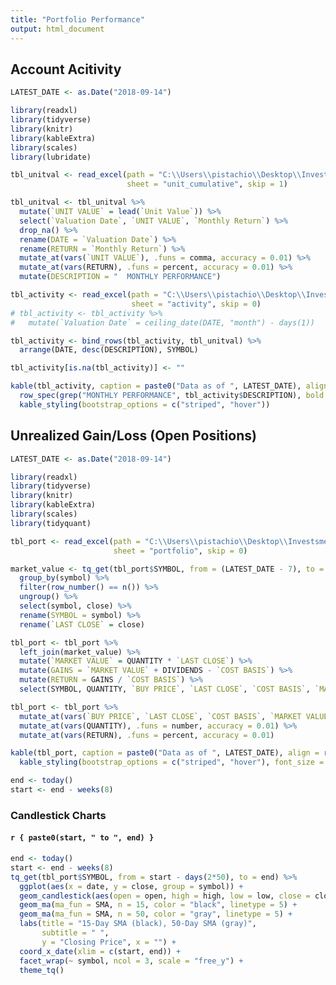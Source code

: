 ```yaml
---
title: "Portfolio Performance"
output: html_document
---
```


## Account Acitivity

```r
LATEST_DATE <- as.Date("2018-09-14")

library(readxl)
library(tidyverse)
library(knitr)
library(kableExtra)
library(scales)
library(lubridate)

tbl_unitval <- read_excel(path = "C:\\Users\\pistachio\\Desktop\\Investsment Club\\BaSIC_valuations.xlsx",
                          sheet = "unit_cumulative", skip = 1)  

tbl_unitval <- tbl_unitval %>% 
  mutate(`UNIT VALUE` = lead(`Unit Value`)) %>%
  select(`Valuation Date`, `UNIT VALUE`, `Monthly Return`) %>%
  drop_na() %>%
  rename(DATE = `Valuation Date`) %>%
  rename(RETURN = `Monthly Return`) %>%
  mutate_at(vars(`UNIT VALUE`), .funs = comma, accuracy = 0.01) %>%
  mutate_at(vars(RETURN), .funs = percent, accuracy = 0.01) %>%
  mutate(DESCRIPTION = "  MONTHLY PERFORMANCE")

tbl_activity <- read_excel(path = "C:\\Users\\pistachio\\Desktop\\Investsment Club\\BaSIC_valuations.xlsx",
                           sheet = "activity", skip = 0)
# tbl_activity <- tbl_activity %>% 
#   mutate(`Valuation Date` = ceiling_date(DATE, "month") - days(1))

tbl_activity <- bind_rows(tbl_activity, tbl_unitval) %>%
  arrange(DATE, desc(DESCRIPTION), SYMBOL)

tbl_activity[is.na(tbl_activity)] <- ""

kable(tbl_activity, caption = paste0("Data as of ", LATEST_DATE), align = c('l','l','l','r','r')) %>%
  row_spec(grep("MONTHLY PERFORMANCE", tbl_activity$DESCRIPTION), bold = T, color = "white", background = "#2C3E50") %>%
  kable_styling(bootstrap_options = c("striped", "hover"))

```

## Unrealized Gain/Loss (Open Positions)

```r
LATEST_DATE <- as.Date("2018-09-14")

library(readxl)
library(tidyverse)
library(knitr)
library(kableExtra)
library(scales)
library(tidyquant)

tbl_port <- read_excel(path = "C:\\Users\\pistachio\\Desktop\\Investsment Club\\BaSIC_valuations.xlsx",
                       sheet = "portfolio", skip = 0)

market_value <- tq_get(tbl_port$SYMBOL, from = (LATEST_DATE - 7), to = LATEST_DATE + 1) %>%
  group_by(symbol) %>%
  filter(row_number() == n()) %>%
  ungroup() %>%
  select(symbol, close) %>%
  rename(SYMBOL = symbol) %>%
  rename(`LAST CLOSE` = close) 

tbl_port <- tbl_port %>% 
  left_join(market_value) %>%
  mutate(`MARKET VALUE` = QUANTITY * `LAST CLOSE`) %>%
  mutate(GAINS = `MARKET VALUE` + DIVIDENDS - `COST BASIS`) %>%
  mutate(RETURN = GAINS / `COST BASIS`) %>%
  select(SYMBOL, QUANTITY, `BUY PRICE`, `LAST CLOSE`, `COST BASIS`, `MARKET VALUE`, DIVIDENDS, GAINS, RETURN)

tbl_port <- tbl_port %>%
  mutate_at(vars(`BUY PRICE`, `LAST CLOSE`, `COST BASIS`, `MARKET VALUE`, DIVIDENDS, GAINS), dollar) %>%
  mutate_at(vars(QUANTITY), .funs = number, accuracy = 0.01) %>%
  mutate_at(vars(RETURN), .funs = percent, accuracy = 0.01)

kable(tbl_port, caption = paste0("Data as of ", LATEST_DATE), align = rep('r', ncol(tbl_port))) %>%
  kable_styling(bootstrap_options = c("striped", "hover"), font_size = 13)
```


```r
end <- today()
start <- end - weeks(8)
```

### Candlestick Charts

#### `r { paste0(start, " to ", end) }`

```r
end <- today()
start <- end - weeks(8)
tq_get(tbl_port$SYMBOL, from = start - days(2*50), to = end) %>%
  ggplot(aes(x = date, y = close, group = symbol)) +
  geom_candlestick(aes(open = open, high = high, low = low, close = close)) +
  geom_ma(ma_fun = SMA, n = 15, color = "black", linetype = 5) +
  geom_ma(ma_fun = SMA, n = 50, color = "gray", linetype = 5) +
  labs(title = "15-Day SMA (black), 50-Day SMA (gray)", 
       subtitle = " ",
       y = "Closing Price", x = "") + 
  coord_x_date(xlim = c(start, end)) +
  facet_wrap(~ symbol, ncol = 3, scale = "free_y") + 
  theme_tq()

```

